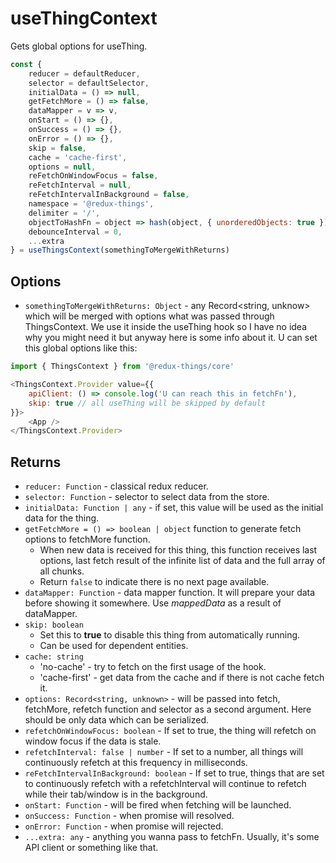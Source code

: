 
<Meta title="API Reference/useThingContext" />

# useThingContext
Gets global options for useThing.

```js
const {
    reducer = defaultReducer,
    selector = defaultSelector,
    initialData = () => null,
    getFetchMore = () => false,
    dataMapper = v => v,
    onStart = () => {},
    onSuccess = () => {},
    onError = () => {},
    skip = false,
    cache = 'cache-first',
    options = null,
    reFetchOnWindowFocus = false,
    reFetchInterval = null,
    reFetchIntervalInBackground = false,
    namespace = '@redux-things',
    delimiter = '/',
    objectToHashFn = object => hash(object, { unorderedObjects: true }),
    debounceInterval = 0,
    ...extra
} = useThingsContext(somethingToMergeWithReturns)
```

## Options
* `somethingToMergeWithReturns: Object` - any Record<string, unknow> which will be merged with options what was passed through ThingsContext. We use it inside the useThing hook so I have no idea why you might need it but anyway here is some info about it. U can set this global options like this:
```js
import { ThingsContext } from '@redux-things/core'

<ThingsContext.Provider value={{
    apiClient: () => console.log('U can reach this in fetchFn'),
    skip: true // all useThing will be skipped by default
}}>
    <App />
</ThingsContext.Provider>
```

## Returns

* `reducer: Function` - classical redux reducer.
* `selector: Function` - selector to select data from the store.
* `initialData: Function | any` - if set, this value will be used as the initial data for the thing.
* `getFetchMore = () => boolean | object` function to generate fetch options to fetchMore function.
    * When new data is received for this thing, this function receives last options, last fetch result of the infinite list of data and the full array of all chunks.
    * Return `false` to indicate there is no next page available.
* `dataMapper: Function` - data mapper function. It will prepare your data before showing it somewhere. Use *mappedData* as a result of dataMapper.
* `skip: boolean`
    * Set this to **true** to disable this thing from automatically running.
    * Can be used for dependent entities.
* `cache: string`
    * 'no-cache' - try to fetch on the first usage of the hook.
    * 'cache-first' - get data from the cache and if there is not cache fetch it.
* `options: Record<string, unknown>` - will be passed into fetch, fetchMore, refetch  function and selector as a second argument. Here should be only data which can be serialized.
* `refetchOnWindowFocus: boolean` - If set to true, the thing will refetch on window focus if the data is stale.
* `refetchInterval: false | number` - If set to a number, all things will continuously refetch at this frequency in milliseconds.
* `reFetchIntervalInBackground: boolean` - If set to true, things that are set to continuously refetch with a refetchInterval will continue to refetch while their tab/window is in the background.
* `onStart: Function` - will be fired when fetching will be launched.
* `onSuccess: Function` - when promise will resolved.
* `onError: Function` - when promise will rejected.
* `...extra: any` - anything you wanna pass to fetchFn.  Usually, it's some API client or something like that.